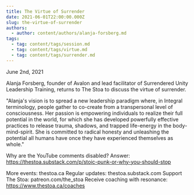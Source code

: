 ```yaml
---
title: The Virtue of Surrender
date: 2021-06-01T22:00:00.000Z
slug: the-virtue-of-surrender
authors:
  - author: content/authors/alanja-forsberg.md
tags:
  - tag: content/tags/session.md
  - tag: content/tags/virtue.md
  - tag: content/tags/surrender.md
---
```


June 2nd, 2021

Alanja Forsberg, founder of Avalon and lead facilitator of Surrendered Unity Leadership Training, returns to The Stoa to discuss the virtue of surrender.
 
"Alanja's vision is to spread a new leadership paradigm where, in Integral terminology, people gather to co-create from a transpersonal level of consciousness. Her passion is empowering individuals to realize their full potential in the world, for which she has developed powerfully effective practices to release trauma, shadows, and trapped life-energy in the body-mind-spirit. She is committed to radical honesty and unleashing the potential all humans have once they have experienced themselves as whole."

Why are the YouTube comments disabled? Answer: https://thestoa.substack.com/p/stoic-punk-or-why-you-should-stop

More events: thestoa.ca
Regular updates: thestoa.substack.com
Support The Stoa: patreon.com/the_stoa
Receive coaching with resonance: https://www.thestoa.ca/coaches
